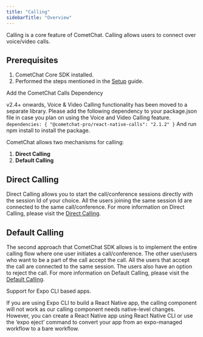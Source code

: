 ```yaml
---
title: "Calling"
sidebarTitle: "Overview"
---
```




Calling is a core feature of CometChat. Calling allows users to connect over voice/video calls.

## Prerequisites

1. CometChat Core SDK installed.
2. Performed the steps mentioned in the [Setup](/sdk/react-native/2.0/setup#calling-component-configuration) guide.

<Note>
Add the CometChat Calls Dependency

v2.4+ onwards, Voice & Video Calling functionality has been moved to a separate library. Please add the following dependency to your package.json file in case you plan on using the Voice and Video Calling feature. `dependencies: { "@cometchat-pro/react-native-calls": "2.1.2" }` And run npm install to install the package.

</Note>

CometChat allows two mechanisms for calling:

1. **Direct Calling**
2. **Default Calling**

## Direct Calling

Direct Calling allows you to start the call/conference sessions directly with the session Id of your choice. All the users joining the same session Id are connected to the same call/conference. For more information on Direct Calling, please visit the [Direct Calling](/sdk/react-native/2.0/calling-direct-calling).

## Default Calling

The second approach that CometChat SDK allows is to implement the entire calling flow where one user initiates a call/conference. The other user/users who want to be a part of the call accept the call. All the users that accept the call are connected to the same session. The users also have an option to reject the call. For more information on Default Calling, please visit the [Default Calling](/sdk/react-native/2.0/calling-default-calling).

<Warning>
Support for Expo CLI based apps.

If you are using Expo CLI to build a React Native app, the calling component will not work as our calling component needs native-level changes. However, you can create a React Native app using React Native CLI or use the ‘expo eject’ command to convert your app from an expo-managed workflow to a bare workflow.

</Warning>
